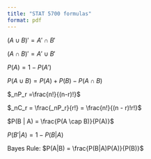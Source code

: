 ```yaml
---
title: "STAT 5700 formulas"
format: pdf
---
```


$(A \cup B)' = A' \cap B'$

$(A \cap B)' = A' \cup B'$

$P(A) = 1 - P(A')$

$P(A \cup B) = P(A) + P(B) - P(A \cap B)$

$_nP_r =\frac{n!}{(n-r)!}$

$_nC_r = \frac{_nP_r}{r!} = \frac{n!}{(n - r)!r!}$

$P(B | A) = \frac{P(A \cap B)}{P(A)}$

$P(B'|A) = 1 - P(B|A)$

Bayes Rule: $P(A|B) = \frac{P(B|A)P(A)}{P(B)}$

